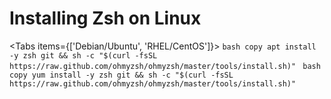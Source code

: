 
# Installing Zsh on Linux

<Tabs items={['Debian/Ubuntu', 'RHEL/CentOS']}>
  <Tab>
    ```bash copy
    apt install -y zsh git && sh -c "$(curl -fsSL https://raw.github.com/ohmyzsh/ohmyzsh/master/tools/install.sh)"
    ```
  </Tab>
  <Tab>
    ```bash copy
    yum install -y zsh git && sh -c "$(curl -fsSL https://raw.github.com/ohmyzsh/ohmyzsh/master/tools/install.sh)"
    ```
  </Tab>
</Tabs>
